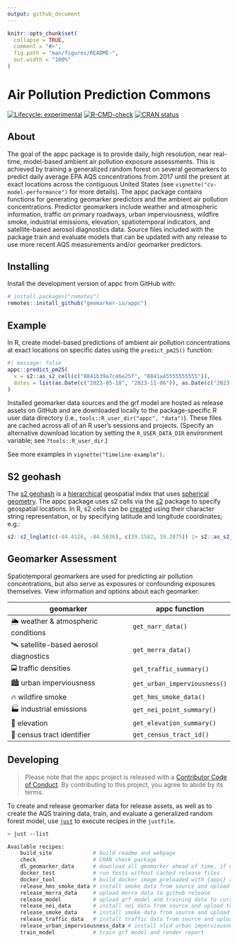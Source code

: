 ```yaml
---
output: github_document
---
```


<!-- README.md is generated from README.Rmd. Please edit that file -->

```r
knitr::opts_chunk$set(
  collapse = TRUE,
  comment = "#>",
  fig.path = "man/figures/README-",
  out.width = "100%"
)
```

# Air Pollution Prediction Commons

<!-- badges: start -->
[![Lifecycle:
experimental](https://img.shields.io/badge/lifecycle-experimental-orange.svg)](https://lifecycle.r-lib.org/articles/stages.html#experimental)
[![R-CMD-check](https://github.com/geomarker-io/appc/actions/workflows/R-CMD-check.yaml/badge.svg)](https://github.com/geomarker-io/appc/actions/workflows/R-CMD-check.yaml)
[![CRAN status](https://www.r-pkg.org/badges/version/appc)](https://CRAN.R-project.org/package=appc)
  <!-- badges: end -->

## About

The goal of the appc package is to provide daily, high resolution, near real-time, model-based ambient air pollution exposure assessments.
This is achieved by training a generalized random forest on several geomarkers to predict daily average EPA AQS concentrations from 2017 until the present at exact locations across the contiguous United States (see `vignette("cv-model-performance")` for more details).
The appc package contains functions for generating geomarker predictors and the ambient air pollution concentrations.
Predictor geomarkers include weather and atmospheric information, traffic on primary roadways, urban imperviousness, wildfire smoke, industrial emissions, elevation, spatiotemporal indicators, and satellite-based aerosol diagnostics data.
Source files included with the package train and evaluate models that can be updated with any release to use more recent AQS measurements and/or geomarker predictors.

## Installing

Install the development version of appc from GitHub with:

```r
# install.packages("remotes")
remotes::install_github("geomarker-io/appc")
```

## Example

In R, create model-based predictions of ambient air pollution concentrations at exact locations on specific dates using the `predict_pm25()` function:

```r
#| message: false
appc::predict_pm25(
  x = s2::as_s2_cell(c("8841b39a7c46e25f", "8841a45555555555")),
  dates = list(as.Date(c("2023-05-18", "2023-11-06")), as.Date(c("2023-06-22", "2023-08-15")))
)
```

Installed geomarker data sources and the grf model are hosted as release assets on GitHub and are downloaded locally to the package-specific R user data
directory (i.e., `tools::R_user_dir("appc", "data")`). These files are cached across all of an R user’s sessions and projects. (Specify an alternative download location by setting the `R_USER_DATA_DIR` environment variable; see `?tools::R_user_dir`.)

See more examples in `vignette("timeline-example")`.

## S2 geohash

The [s2 geohash](https://s2geometry.io/) is a [hierarchical](https://s2geometry.io/devguide/s2cell_hierarchy.html) geospatial index that uses [spherical geometry](https://s2geometry.io/about/overview). The appc package uses s2 cells via the [s2](https://r-spatial.github.io/s2/) package to specify geospatial locations.
In R, s2 cells can be [created](https://r-spatial.github.io/s2/reference/s2_cell.html#ref-examples) using their character string representation, or by specifying latitude and longitude coordinates; e.g.:

```r
s2::s2_lnglat(c(-84.4126, -84.5036), c(39.1582, 39.2875)) |> s2::as_s2_cell()
```

## Geomarker Assessment

Spatiotemporal geomarkers are used for predicting air pollution concentrations, but also serve as exposures or confounding exposures themselves. View information and options about each geomarker:

| geomarker | appc function |
|-----------|---------------|
| 🌦 weather & atmospheric conditions | `get_narr_data()` |
| 🛰 satellite-based aerosol diagnostics | `get_merra_data()` |
| 🚍 traffic densities | `get_traffic_summary()` |
| 🏙 urban imperviousness | `get_urban_imperviousness()` |
| 🔥 wildfire smoke | `get_hms_smoke_data()` |
| 🏭 industrial emissions | `get_nei_point_summary()` |
| 🗻 elevation | `get_elevation_summary()` |
| 🔗 census tract identifier | `get_census_tract_id()` |

## Developing

> Please note that the appc project is released with a [Contributor Code of Conduct](http://geomarker.io/appc/CODE_OF_CONDUCT.html). By contributing to this project, you agree to abide by its terms.

To create and release geomarker data for release assets, as well as to create the AQS training data, train, and evaluate a generalized random forest model, use [`just`](https://just.systems/man/en/) to execute recipes in the `justfile`.

```sh
> just --list

Available recipes:
    build_site             # build readme and webpage
    check                  # CRAN check package
    dl_geomarker_data      # download all geomarker ahead of time, if not already cached
    docker_test            # run tests without cached release files
    docker_tool            # build docker image preloaded with {appc} and data
    release_hms_smoke_data # install smoke data from source and upload to github release
    release_merra_data     # upload merra data to github release
    release_model          # upload grf model and training data to current github release
    release_nei_data       # install nei data from source and upload to github release
    release_smoke_data     # install smoke data from source and upload to github release
    release_traffic_data   # install traffic data from source and upload to github release
    release_urban_imperviousness_data # install nlcd urban imperviousness data from source and upload to github release
    train_model            # train grf model and render report
```
